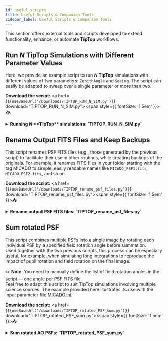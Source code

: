 ```yaml
---
id: useful_scripts
title: Useful Scripts & Companion Tools
sidebar_label: Useful Scripts & Companion Tools
---
```


This section offers external tools and scripts developed 
to extend functionality, enhance, or automate **TipTop** workflows.

## Run <i>N</i> **TipTop** Simulations with Different Parameter Values

Here, we provide an example script to run <i>N</i> **TipTop** simulations with different values of two parameters:
`ZenithAngle` and `Seeing`. The script can easily be adapted to sweep over a single parameter or more than two.

**Download the script:**
<a href={`${useBaseUrl('/downloads/TIPTOP_RUN_N_SIM.py')}`} download="TIPTOP_RUN_N_SIM.py"><span style={{ fontSize: '1.5em' }}>📥</span></a>.

<details>
  <summary><strong> Running <i>N</i> **TipTop** simulations: `TIPTOP_RUN_N_SIM.py` </strong></summary>

  ```python
"""
Created on Thu Jul 10 10:00:34 2025
Run N TIPTOP simulations by sweeping over different parameter values.

@author: astro-tiptop-services
"""

#%% =============================================================================
# Import necessary libraries
from tiptop.tiptop import overallSimulation
import numpy as np
import configparser
from itertools import product
import os

#%% =============================================================================
# === File Paths ===
#💡 Adapt these paths to your environment
inputDir = "../MICADO/"   # Folder containing the .ini parameter file
inTag = "MICADO_SCAO"     # Name of the input parameter file (without extension)
outputDir = "./"          # Folder where the output FITS files will be saved 
tempDir = inputDir        # Temporary folder for modified .ini files
tempName = 'file_temp'    # Name of the temporary file

# Construct the full path to the input and temporary config files
inputFile = os.path.join(inputDir, f"{inTag}.ini")
tempFile = os.path.join(tempDir, f"{tempName}.ini")

# Base name for output files
outTagBase = "MICADO"

#%% =============================================================================
# === Define parameters to sweep ===
# 💡 Format: (section_name, key_name, list_of_values : min, max, number of values)
param_sweep = [
    ("atmosphere", "Seeing", np.linspace(0.8, 2.0, 3)),
    ("telescope", "ZenithAngle", np.linspace(0.0, 60.0, 3)),
    # Add more parameters as needed
]

#%% =============================================================================
# === Read base configuration file ===
parser = configparser.ConfigParser()
parser.optionxform = str # Keep the original case of parameter keys
parser.read(inputFile)

#%% =============================================================================
# === Build and run combinations ===

# Extract parameter names and values
param_names = [f"{sec}.{key}" for sec, key, _ in param_sweep]
param_values = [vals for _, _, vals in param_sweep]

# Generate all combinations
for combo in product(*param_values):
    # Update .ini with current parameter values
    for (section, key, _), value in zip(param_sweep, combo):
        parser.set(section, key, str(value))
              
        # Write updated config to temporary .ini file
        with open(tempFile, "w") as configfile:
            parser.write(configfile)
        
        # Build output file tag
        tag_parts = [f"{name.split('.')[-1]}{val:.2f}" for name, val in zip(param_names, combo)]
        tag = f"{outTagBase}_{'_'.join(tag_parts)}"
        
        print(f"🔄 Running simulation with: {dict(zip(param_names, combo))}")
        
        # Run TipTop simulation
        overallSimulation(
            path2param=tempDir,
            parametersFile=tempName,
            outputDir=outputDir,
            outputFile=tag,
            addSrAndFwhm=True
        )
  ```

</details>

## Rename Output FITS Files and Keep Backups

This script renames PSF FITS files (e.g., those generated by the previous script)
to facilitate their use in other routines, while creating backups of the originals.
For example, it renames FITS files in your folder starting with the tag MICADO
to simple, easily readable names like `MICADO_PSF1.fits`, `MICADO_PSF2.fits`, and so on.

**Download the script:** 
<a href={`${useBaseUrl('/downloads/TIPTOP_rename_psf_files.py')}`} download="TIPTOP_rename_psf_files.py"><span style={{ fontSize: '1.5em' }}>📥</span></a>

<details>
  <summary><strong> Rename output PSF FITS files: `TIPTOP_rename_psf_files.py` </strong></summary>

  ```python
"""
Created on Thu Jul 10 14:15:45 2025
Rename output PSF FITS files sequentially for easier access and keep original copies.

@author: astro-tiptop-services
"""

#%% =============================================================================
# Import necessary libraries
import os
import shutil

#%% =============================================================================
# === Configuration ===
#💡 Adapt these paths to your environment
inputDir = "./"    # Directory containing the generated FITS files 
backupDir = "Original_PSFs"  # Directory to store backups of original files
outputDir = "Renamed_PSFs" # Directory where renamed files will be moved (must exist)

TagBase = "MICADO"     # Base name used in the output FITS filenames

# Create output and backup directories if they do not exist
os.makedirs(outputDir, exist_ok=True)
os.makedirs(backupDir, exist_ok=True)

#%% =============================================================================
# === Gather and sort relevant FITS files ===
output_files = sorted(
    [f for f in os.listdir(inputDir) if f.startswith(TagBase) and f.endswith(".fits")]
)

# Check if any matching files are found
if not output_files:
    print("[INFO] No matching FITS files found for renaming.")
else:
    print(f"[INFO] Found {len(output_files)} FITS files to rename.")

#%% =============================================================================
# === Copy and Rename files sequentially as TagBase_PSF1.fits, MICADO_PSF2.fits, etc. ===
for i, fname in enumerate(output_files):
    src = os.path.join(inputDir, fname)
    dst = os.path.join(outputDir, f"{TagBase}_PSF{i+1}.fits")
    backup = os.path.join(backupDir, fname)

    try:
        # Copy the original file to the backup folder
        shutil.copy2(src, backup)

        # Rename (and move) the file to the new destination
        os.rename(src, dst)
        print(f"[INFO] Renamed: {fname} → {TagBase}_PSF{i+1}.fits (Backup saved)")
    except PermissionError:
        print(f"[⚠️  WARNING] File in use and cannot be renamed: {fname}")
    except Exception as e:
        print(f"[❌ ERROR] Failed to rename {fname} → {e}")

#%% =============================================================================
print(f"\n✅ Process complete. {len(output_files)} files renamed and backed up.")

  ```
</details>


## Sum rotated PSF

This script combines multiple PSFs into a single image by rotating each individual PSF 
by a specified field rotation angle before summation. <br/>
Used together with the two previous scripts, this process can be 
especially useful, for example, when simulating long integrations to reproduce the impact of pupil rotation and field rotation on the final image.


✏️ **Note**: You need to manually define the list of field rotation angles in the script — one angle per PSF FITS file.<br/>
Feel free to adapt this script to suit TipTop simulations involving multiple science sources.
The example provided here illustrates its use with the input parameter file
[MICADO.ini](/docs/orion/aoinstruments#micado). <br/>

**Download the script:** 
<a href={`${useBaseUrl('/downloads/TIPTOP_rotated_PSF_sum.py')}`} download="TIPTOP_rotated_PSF_sum.py"><span style={{ fontSize: '1.5em' }}>📥</span></a>

<details>
  <summary><strong> Sum rotated AO PSFs: `TIPTOP_rotated_PSF_sum.py` </strong></summary>

  ```python
"""
Created on Thu Jul 10 15:01:55 2025
Sum rotated PSFs.
Each PSF is rotated by a specified angle before summation.

@author: astro-tiptop-services
"""

#%% =============================================================================
# Import necessary libraries
import os
import numpy as np
from scipy.ndimage import rotate
from astropy.io import fits

#%% =============================================================================
# === Configuration ===
inputDir = "Renamed_PSFs"           # Folder where the PSF FITS files are stored
TagBase = "MICADO"                  # Base tag for the PSF files
outputFile = "PSF_sum.fits"         # Filename for the combined output

# Rotation angles (degrees) applied to each PSF before summation
rotation_angles = [...] # 💡 To be defined
N = len(rotation_angles)  # Should match the number of PSF files available

#%% =============================================================================
# === Load and combine rotated PSFs ===
first_filename = os.path.join(inputDir, f"{TagBase}_PSF1.fits")
if not os.path.exists(first_filename):
    raise FileNotFoundError(f"Base file {first_filename} is missing. Check input directory.")

first_img = fits.getdata(first_filename)
accumulated = np.zeros_like(first_img, dtype=float)  # Accumulator for summing rotated PSFs
valid_count = 0  # Count how many files were found and used

# Loop over all images and angles
for i in range(N):
    filename = os.path.join(inputDir, f'{TagBase}_PSF{i+1}.fits')

    # Check if file exists
    if not os.path.exists(filename):
        print(f"[WARNING] Missing file: {filename}")
        continue

    print(f"[INFO] Loading file: {filename}")
    img = fits.getdata(filename)

    # Rotate the image by the corresponding angle
    rotated = rotate(img, angle=rotation_angles[i], reshape=False)

    # Accumulate the rotated image
    accumulated += rotated
    valid_count += 1

#%% =============================================================================
# === Normalize and save result ===
if valid_count > 0:
    accumulated /= valid_count

    # Save PSF sum to a FITS file, overwrite if exists
    fits.writeto(outputFile, accumulated, overwrite=True)
    print(f"[INFO] Combined PSF saved to: {outputFile}")
else:
    print("[ERROR] No valid PSF files found. No output generated.")

  ```
  </details>